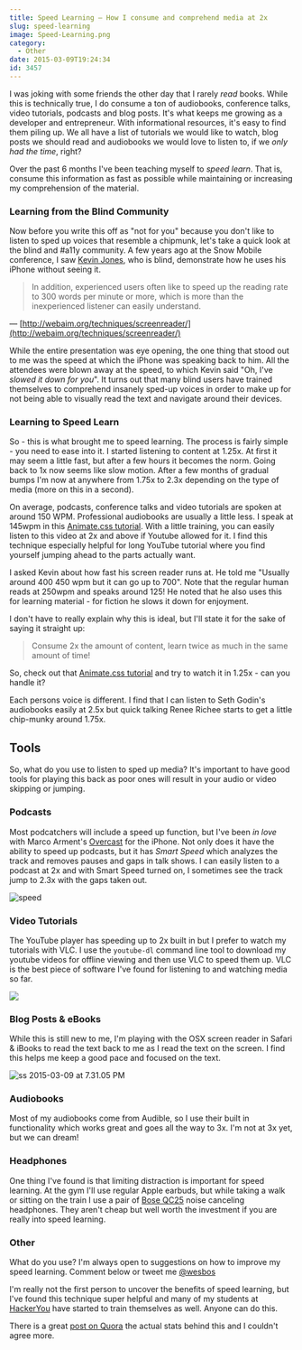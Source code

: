 ```yaml
---
title: Speed Learning — How I consume and comprehend media at 2x
slug: speed-learning
image: Speed-Learning.png
category:
  - Other
date: 2015-03-09T19:24:34
id: 3457
---
```


I was joking with some friends the other day that I rarely _read_ books. While this is technically true, I do consume a ton of audiobooks, conference talks, video tutorials, podcasts and blog posts. It's what keeps me growing as a developer and entrepreneur. With informational resources, it's easy to find them piling up. We all have a list of tutorials we would like to watch, blog posts we should read and audiobooks we would love to listen to, if we _only had the time_, right?

Over the past 6 months I've been teaching myself to _speed learn_. That is, consume this information as fast as possible while maintaining or increasing my comprehension of the material.

### Learning from the Blind Community

Now before you write this off as "not for you" because you don't like to listen to sped up voices that resemble a chipmunk, let's take a quick look at the blind and #a11y community. A few years ago at the Snow Mobile conference, I saw [Kevin Jones](https://twitter.com/kevinrj), who is blind, demonstrate how he uses his iPhone without seeing it.


> In addition, experienced users often like to speed up the reading rate to 300 words per minute or more, which is more than the inexperienced listener can easily understand.

— [http://webaim.org/techniques/screenreader/](http://webaim.org/techniques/screenreader/)

While the entire presentation was eye opening, the one thing that stood out to me was the speed at which the iPhone was speaking back to him. All the attendees were blown away at the speed, to which Kevin said "Oh, I've _slowed it down for you_". It turns out that many blind users have trained themselves to comprehend insanely sped-up voices in order to make up for not being able to visually read the text and navigate around their devices.

### Learning to Speed Learn

So - this is what brought me to speed learning. The process is fairly simple - you need to ease into it. I started listening to content at 1.25x. At first it may seem a little fast, but after a few hours it becomes the norm. Going back to 1x now seems like slow motion. After a few months of gradual bumps I'm now at anywhere from 1.75x to 2.3x depending on the type of media (more on this in a second).

On average, podcasts, conference talks and video tutorials are spoken at around 150 WPM. Professional audiobooks are usually a little less. I speak at 145wpm in this [Animate.css tutorial](https://youtu.be/CBQGl6zokMs). With a little training, you can easily listen to this video at 2x and above if Youtube allowed for it. I find this technique especially helpful for long YouTube tutorial where you find yourself jumping ahead to the parts actually want.

I asked Kevin about how fast his screen reader runs at. He told me "Usually around 400 450 wpm but it can go up to 700". Note that the regular human reads at 250wpm and speaks around 125! He noted that he also uses this for learning material - for fiction he slows it down for enjoyment.

I don't have to really explain why this is ideal, but I'll state it for the sake of saying it straight up:


> Consume 2x the amount of content, learn twice as much in the same amount of time!

So, check out that [Animate.css tutorial](https://youtu.be/CBQGl6zokMs) and try to watch it in 1.25x - can you handle it?

Each persons voice is different. I find that I can listen to Seth Godin's audiobooks easily at 2.5x but quick talking Renee Richee starts to get a little chip-munky around 1.75x.

## Tools

So, what do you use to listen to sped up media? It's important to have good tools for playing this back as poor ones will result in your audio or video skipping or jumping.

### Podcasts

Most podcatchers will include a speed up function, but I've been _in love_ with Marco Arment's [Overcast](https://overcast.fm/) for the iPhone. Not only does it have the ability to speed up podcasts, but it has _Smart Speed_ which analyzes the track and removes pauses and gaps in talk shows. I can easily listen to a podcast at 2x and with Smart Speed turned on, I sometimes see the track jump to 2.3x with the gaps taken out.

![speed](speed.png)

### Video Tutorials

The YouTube player has speeding up to 2x built in but I prefer to watch my tutorials with VLC. I use the `youtube-dl` command line tool to download my youtube videos for offline viewing and then use VLC to speed them up. VLC is the best piece of software I've found for listening to and watching media so far.

![](content)

### Blog Posts & eBooks

While this is still new to me, I'm playing with the OSX screen reader in Safari & iBooks to read the text back to me as I read the text on the screen. I find this helps me keep a good pace and focused on the text.

![ss 2015-03-09 at 7.31.05 PM](ss-2015-03-09-at-7.31.05-PM.png)

### Audiobooks

Most of my audiobooks come from Audible, so I use their built in functionality which works great and goes all the way to 3x. I'm not at 3x yet, but we can dream!

### Headphones

One thing I've found is that limiting distraction is important for speed learning. At the gym I'll use regular Apple earbuds, but while taking a walk or sitting on the train I use a pair of [Bose QC25](http://wes.io/a8DV) noise canceling headphones. They aren't cheap but well worth the investment if you are really into speed learning.

### Other

What do you use? I'm always open to suggestions on how to improve my speed learning. Comment below or tweet me [@wesbos](http://twitter.com/wesbos)

I'm really not the first person to uncover the benefits of speed learning, but I've found this technique super helpful and many of my students at <a href="http://hackeryou.com">HackerYou</a> have started to train themselves as well. Anyone can do this.

There is a great [post on Quora](http://www.quora.com/How-much-longer-does-it-take-to-listen-to-an-audiobook-than-it-does-to-read-the-equivalent-paper-or-eBookabout) the actual stats behind this and I couldn't agree more.

